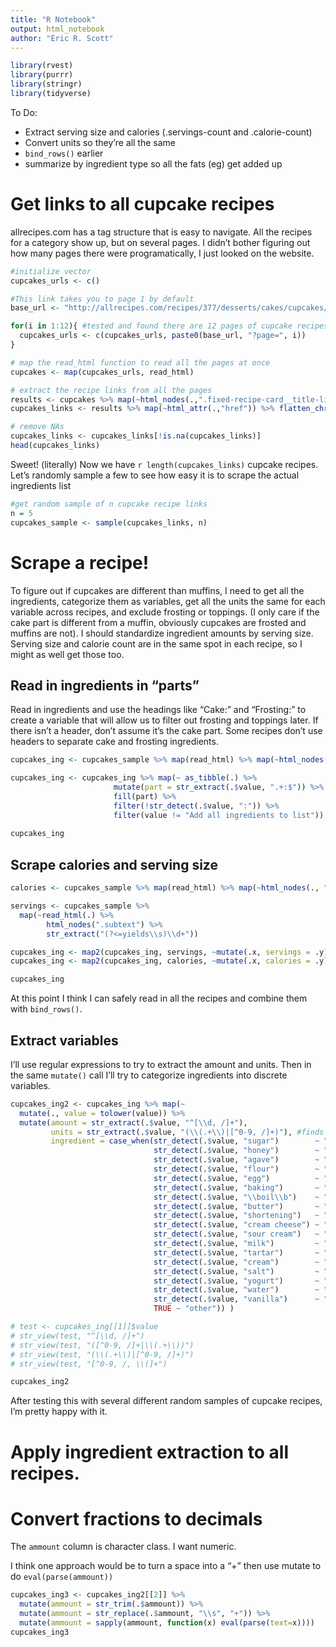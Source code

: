 ```yaml
---
title: "R Notebook"
output: html_notebook
author: "Eric R. Scott"
---
```


```r
library(rvest)
library(purrr)
library(stringr)
library(tidyverse)
```

To Do:

- Extract serving size and calories (.servings-count and .calorie-count)
- Convert units so they're all the same
- `bind_rows()` earlier
- summarize by ingredient type so all the fats (eg) get added up

# Get links to all cupcake recipes
allrecipes.com has a tag structure that is easy to navigate.  All the recipes for a category show up, but on several pages.  I didn't bother figuring out how many pages there were programatically, I just looked on the website.
```r
#initialize vector
cupcakes_urls <- c()

#This link takes you to page 1 by default
base_url <- "http://allrecipes.com/recipes/377/desserts/cakes/cupcakes/"

for(i in 1:12){ #tested and found there are 12 pages of cupcake recipes
  cupcakes_urls <- c(cupcakes_urls, paste0(base_url, "?page=", i))
}

# map the read_html function to read all the pages at once
cupcakes <- map(cupcakes_urls, read_html)

# extract the recipe links from all the pages
results <- cupcakes %>% map(~html_nodes(.,".fixed-recipe-card__title-link"))
cupcakes_links <- results %>% map(~html_attr(.,"href")) %>% flatten_chr()

# remove NAs
cupcakes_links <- cupcakes_links[!is.na(cupcakes_links)]
head(cupcakes_links)
```
Sweet! (literally) Now we have `r length(cupcakes_links)` cupcake recipes.  Let's randomly sample a few to see how easy it is to scrape the actual ingredients list

```r
#get random sample of n cupcake recipe links
n = 5
cupcakes_sample <- sample(cupcakes_links, n)
```

# Scrape a recipe!
To figure out if cupcakes are different than muffins, I need to get all the ingredients, categorize them as variables, get all the units the same for each variable across recipes, and exclude frosting or toppings. (I only care if the cake part is different from a muffin, obviously cupcakes are frosted and muffins are not).  I should standardize ingredient amounts by serving size.  Serving size and calorie count are in the same spot in each recipe, so I might as well get those too.

## Read in ingredients in "parts"
Read in ingredients and use the headings like "Cake:" and "Frosting:" to create a variable that will allow us to filter out frosting and toppings later.  If there isn't a header, don't assume it's the cake part.  Some recipes don't use headers to separate cake and frosting ingredients.

```r
cupcakes_ing <- cupcakes_sample %>% map(read_html) %>% map(~html_nodes(., ".added")) %>% map(html_text)

cupcakes_ing <- cupcakes_ing %>% map(~ as_tibble(.) %>%
                       mutate(part = str_extract(.$value, ".+:$")) %>% 
                       fill(part) %>% 
                       filter(!str_detect(.$value, ":")) %>% 
                       filter(value != "Add all ingredients to list"))
                       
cupcakes_ing
```
## Scrape calories and serving size

```r
calories <- cupcakes_sample %>% map(read_html) %>% map(~html_nodes(., ".calorie-count span:nth-child(1)")) %>% map(html_text)

servings <- cupcakes_sample %>%
  map(~read_html(.) %>%
        html_nodes(".subtext") %>%
        str_extract("(?<=yields\\s)\\d+"))

cupcakes_ing <- map2(cupcakes_ing, servings, ~mutate(.x, servings = .y))
cupcakes_ing <- map2(cupcakes_ing, calories, ~mutate(.x, calories = .y))

cupcakes_ing
```
At this point I think I can safely read in all the recipes and combine them with `bind_rows()`.


## Extract variables
I'll use regular expressions to try to extract the amount and units.  Then in the same `mutate()` call I'll try to categorize ingredients into discrete variables.

```r
cupcakes_ing2 <- cupcakes_ing %>% map(~ 
  mutate(., value = tolower(value)) %>% 
  mutate(amount = str_extract(.$value, "^[\\d, /]+"),
         units = str_extract(.$value, "(\\(.+\\)|[^0-9, /]+)"), #finds either something in parens, or next word
         ingredient = case_when(str_detect(.$value, "sugar")        ~ "sugar",
                                str_detect(.$value, "honey")        ~ "sugar",
                                str_detect(.$value, "agave")        ~ "sugar",
                                str_detect(.$value, "flour")        ~ "flour",
                                str_detect(.$value, "egg")          ~ "eggs",
                                str_detect(.$value, "baking")       ~ "leavening",
                                str_detect(.$value, "\\boil\\b")    ~ "fat",
                                str_detect(.$value, "butter")       ~ "fat",
                                str_detect(.$value, "shortening")   ~ "fat",
                                str_detect(.$value, "cream cheese") ~ "other dairy",
                                str_detect(.$value, "sour cream")   ~ "other dairy",
                                str_detect(.$value, "milk")         ~ "milk",
                                str_detect(.$value, "tartar")       ~ "other",
                                str_detect(.$value, "cream")        ~ "milk",
                                str_detect(.$value, "salt")         ~ "salt",
                                str_detect(.$value, "yogurt")       ~ "other dairy",
                                str_detect(.$value, "water")        ~ "water",
                                str_detect(.$value, "vanilla")      ~ "vanilla",
                                TRUE ~ "other")) )

# test <- cupcakes_ing[[1]]$value
# str_view(test, "^[\\d, /]+")
# str_view(test, "([^0-9, /]+|\\(.+\\))")
# str_view(test, "(\\(.+\\)|[^0-9, /]+)")
# str_view(test, "[^0-9, /, \\(]+")

cupcakes_ing2
```

After testing this with several different random samples of cupcake recipes, I'm pretty happy with it. 

# Apply ingredient extraction to all recipes.

# Convert fractions to decimals
The `ammount` column is character class.  I want numeric.

I think one approach would be to turn a space into a "+" then use mutate to do `eval(parse(ammount))`
```r
cupcakes_ing3 <- cupcakes_ing2[[2]] %>% 
  mutate(ammount = str_trim(.$ammount)) %>% 
  mutate(ammount = str_replace(.$ammount, "\\s", "+")) %>% 
  mutate(ammount = sapply(ammount, function(x) eval(parse(text=x))))
cupcakes_ing3
```


